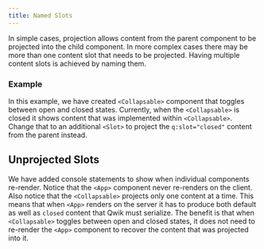 ```yaml
---
title: Named Slots
---
```


In simple cases, projection allows content from the parent component to be projected into the child component. In more complex cases there may be more than one content slot that needs to be projected. Having multiple content slots is achieved by naming them.

### Example

In this example, we have created `<Collapsable>` component that toggles between open and closed states. Currently, when the `<Collapsable>` is closed it shows content that was implemented within `<Collapsable>`. Change that to an additional `<Slot>` to project the `q:slot="closed"` content from the parent instead.

## Unprojected Slots

We have added console statements to show when individual components re-render. Notice that the `<App>` component never re-renders on the client. Also notice that the `<Collapsable>` projects only one content at a time. This means that when `<App>` renders on the server it has to produce both default as well as `closed` content that Qwik must serialize. The benefit is that when `<Collapsable>` toggles between open and closed states, it does not need to re-render the `<App>` component to recover the content that was projected into it.

